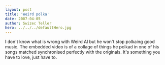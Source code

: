 ```yaml
---
layout: post
title: 'Weird polka'
date: 2007-04-05
author: Swizec Teller
hero: ../../../defaultHero.jpg
---
```

I don't know what is wrong with Weird Al but he won't stop polkaing good music. The embedded video is of a collage of things he polkad in one of his songs matched synchronised perfectly with the originals. It's something you have to love, just have to.